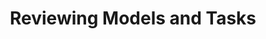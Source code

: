 ---
title: Reviewing Models and Tasks
description: Step-by-step guide on how to review a model and a task
---